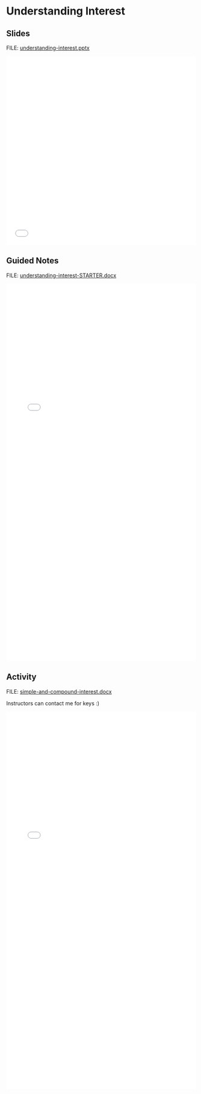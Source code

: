 # Understanding Interest {.unnumbered}

## Slides

FILE: [understanding-interest.pptx](https://github.com/coltongearhart/math125/blob/main/finance/understanding-interest.pptx)

<embed src="finance/understanding-interest.pdf" type="application/pdf" width="100%" height="500px"></embed>

## Guided Notes

FILE: [understanding-interest-STARTER.docx](https://github.com/coltongearhart/math125/blob/main/finance/understanding-interest-STARTER.docx)

<embed src="finance/understanding-interest-COMPLETED.pdf" type="application/pdf" width="100%" height="1000px"></embed>

## Activity

FILE: [simple-and-compound-interest.docx](https://github.com/coltongearhart/math125/blob/main/finance/activities/simple-and-compound-interest.docx)

Instructors can contact me for keys :)

<embed src="finance/activities/simple-and-compound-interest.pdf" type="application/pdf" width="100%" height="1000px"></embed>